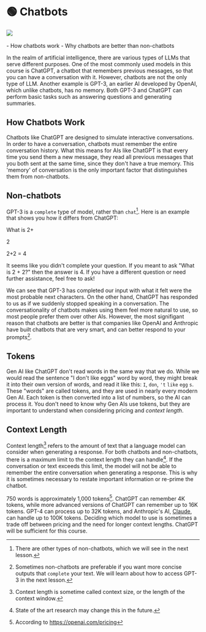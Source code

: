 
# 🟢 Chatbots

<div style={{ textAlign: "center" }}>
  <Image
    src={"/docs/assets/basics/chatbot.svg"}
    width={755}
    height={964}
    style={{
      width: "100%",
      height: "300px",
      verticalAlign: "top",
      margin: "auto",
    }}
  />
</div>
<br />

<Takeaways>
  - How chatbots work - Why chatbots are better than non-chatbots
</Takeaways>

In the realm of artificial intelligence, there are various types of <Term term="LLM">LLM</Term>s that serve different purposes. One of the most commonly used models in this course is ChatGPT, a chatbot that remembers previous messages, so that you can have a conversation with it. However, chatbots are not the only type of LLM. Another example is GPT-3, an earlier AI developed by OpenAI, which unlike chatbots, has no memory. Both GPT-3 and ChatGPT can perform basic tasks such as answering questions and generating summaries.

## How Chatbots Work

Chatbots like ChatGPT are designed to simulate interactive conversations. In order to have a conversation, chatbots must remember the entire conversation history. What this means for AIs like ChatGPT is that every time you send them a new message, they read all previous messages that you both sent at the same time, since they don't have a true memory. This 'memory' of conversation is the only important factor that distinguishes them from non-chatbots.

## Non-chatbots

GPT-3 is a `complete` type of model, rather than `chat`[^a]. Here is an example that shows you how it differs from ChatGPT:

<AIInput>What is 2+</AIInput>

<AIOutput title="GPT-3 output">
  2

  2+2 = 4
</AIOutput>

<AIOutput title="ChatGPT output">
  It seems like you didn't complete your question. If you meant to ask "What is 2 + 2?" then the answer is 4. If you have a different question or need further assistance, feel free to ask!
</AIOutput>

We can see that GPT-3 has completed our input with what it felt were the most probable next characters. On the other hand, ChatGPT has responded to us as if we suddenly stopped speaking in a conversation. The conversationality of chatbots makes using them feel more natural to use, so most people prefer them over other AIs. However, the most signifigant reason that chatbots are better is that companies like OpenAI and Anthropic have built chatbots that are very smart, and can better respond to your prompts[^b].

## Tokens

Gen AI like ChatGPT don't read words in the same way that we do. While we would read the sentence "I don't like eggs" word by word, they might break it into their own version of words, and read it like this: `I`, `don`, `'t` `like` `egg` `s`. These "words" are called tokens, and they are used in nearly every modern Gen AI. Each token is then converted into a list of numbers, so the AI can process it. You don't need to know why Gen AIs use tokens, but they are important to understand when considering pricing and _context length_.

## Context Length

Context length[^l] refers to the amount of text that a language model can consider when generating a response. For both chatbots and non-chatbots, there is a maximum limit to the context length they can handle[^c]. If the conversation or text exceeds this limit, the model will not be able to remember the entire conversation when generating a response. This is why it is sometimes necessary to restate important information or re-prime the chatbot.

750 words is approximately 1,000 tokens[^d]. ChatGPT can remember 4K tokens, while more advanced versions of ChatGPT can remember up to 16K tokens. GPT-4 can process up to 32K tokens, and Anthropic's AI, [Claude](https://www.anthropic.com/index/100k-context-windows), can handle up to 100K tokens. Deciding which model to use is sometimes a trade off between pricing and the need for longer context lengths. ChatGPT will be sufficient for this course.

[^a]: There are other types of non-chatbots, which we will see in the next lesson.
[^b]: Sometimes non-chatbots are preferable if you want more concise outputs that `complete` your text. We will learn about how to access GPT-3 in the next lesson.
[^c]: State of the art research may change this in the future.
[^d]: According to https://openai.com/pricing
[^l]: Context length is sometime called context size, or the length of the context window.

